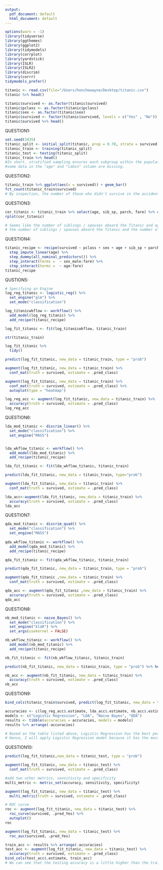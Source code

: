```yaml
---
output:
  pdf_document: default
  html_document: default
---
```

```r
options(warn = -1)
library(tidyverse)
library(ggthemes)
library(ggplot2)
library(tidymodels)
library(corrplot)
library(yardstick)
library(ISLR)
library(ISLR2)
library(discrim)
library(corrr)
tidymodels_prefer()
```
```r
titanic <- read.csv(file="/Users/honchowayne/Desktop/titanic.csv")
titanic %>% head()
```
```r
titanic$survived <- as.factor(titanic$survived)
titanic$pclass <- as.factor(titanic$pclass)
titanic$sex <- as.factor(titanic$sex)
titanic$survived <- factor(titanic$survived, levels = c("Yes" , "No"))
titanic$survived %>% head()
```

QUESTION1:
```r
set.seed(3435)
titanic_split <- initial_split(titanic, prop = 0.70, strata = survived)
titanic_train <- training(titanic_split)
titanic_test <- testing(titanic_split)
titanic_train %>% head()
#In short, stratified sampling ensures each subgroup within the population receives proper representation within the sample.
#some data in the "age" and "cabin" column are missing.
```
QUESTION2:
```r
titanic_train %>% ggplot(aes(x = survived)) + geom_bar()
fct_count(titanic_train$survived)
# By inspection, the number of those who didn't survive in the accident is greater than those who survived (384 vs 239).
```
QUESTION3:
```r
cor_titanic <- titanic_train %>% select(age, sib_sp, parch, fare) %>% correlate()
rplot(cor_titanic)
```
```r
# Seems like the number of siblings / spouses aboard the Titanic and age have a weak negative correlation
# the number of siblings / spouses aboard the Titanic and the number of parents / children aboard the Titanic have a weak positive correlation.
```

QUESTION4:
```r
titanic_recipe <- recipe(survived ~ pclass + sex + age + sib_sp + parch + fare, data = titanic_train) %>% 
  step_impute_linear(age) %>% 
  step_dummy(all_nominal_predictors()) %>% 
  step_interact(terms =  ~ sex_male:fare) %>% 
  step_interact(terms =  ~ age:fare)
titanic_recipe
```

QUSTION5:
```r
# Specifying an Engine
log_reg_titanic <- logistic_reg() %>% 
  set_engine("glm") %>% 
  set_mode("classification")
```
```r
log_titanicwkflow <- workflow() %>% 
  add_model(log_reg_titanic) %>% 
  add_recipe(titanic_recipe)
```
```r
log_fit_titanic <- fit(log_titanicwkflow, titanic_train)
```
```r
str(titanic_train)
```
```r
log_fit_titanic %>% 
  tidy()
```
```r
predict(log_fit_titanic, new_data = titanic_train, type = "prob")
```
```r
augment(log_fit_titanic, new_data = titanic_train) %>% 
  conf_mat(truth = survived, estimate = .pred_class)
```
```r
augment(log_fit_titanic, new_data = titanic_train) %>% 
  conf_mat(truth = survived, estimate = .pred_class) %>% 
  autoplot(type = "heatmap")
```
```r
log_reg_acc <- augment(log_fit_titanic, new_data = titanic_train) %>% 
  accuracy(truth = survived, estimate = .pred_class) 
log_reg_acc
```
QUESTION6:
```r
lda_mod_titanic <- discrim_linear() %>% 
  set_mode("classification") %>% 
  set_engine("MASS")


lda_wkflow_titanic <- workflow() %>% 
  add_model(lda_mod_titanic) %>% 
  add_recipe(titanic_recipe)

lda_fit_titanic <- fit(lda_wkflow_titanic, titanic_train)
```
```r
predict(lda_fit_titanic, new_data = titanic_train, type="prob")
```
```r
augment(lda_fit_titanic, new_data = titanic_train) %>% 
  conf_mat(truth = survived, estimate = .pred_class)
```
```r
lda_acc<-augment(lda_fit_titanic, new_data = titanic_train) %>% 
  accuracy(truth = survived, estimate = .pred_class)
lda_acc
```
QUESTION7:
```r
qda_mod_titanic <- discrim_quad() %>% 
  set_mode("classification") %>% 
  set_engine("MASS")
  
qda_wkflow_titanic <- workflow() %>% 
  add_model(qda_mod_titanic) %>% 
  add_recipe(titanic_recipe)

qda_fit_titanic <- fit(qda_wkflow_titanic, titanic_train)
```
```r
predict(qda_fit_titanic, new_data = titanic_train, type = "prob")
```
```r
augment(qda_fit_titanic ,new_data = titanic_train) %>% 
  conf_mat(truth = survived, estimate = .pred_class)
```
```r
qda_acc <- augment(qda_fit_titanic ,new_data = titanic_train) %>% 
  accuracy(truth = survived, estimate = .pred_class)
qda_acc
```
QUESTION8:
```r
nb_mod_titanic <- naive_Bayes() %>% 
  set_mode("classification") %>% 
  set_engine("klaR") %>% 
  set_args(usekernel = FALSE)

nb_wkflow_titanic <- workflow() %>% 
  add_model(nb_mod_titanic) %>% 
  add_recipe(titanic_recipe)

nb_fit_titanic <- fit(nb_wkflow_titanic, titanic_train)
```
```r
predict(nb_fit_titanic, new_data = titanic_train, type = "prob") %>% head()
```

```r
nb_acc <- augment(nb_fit_titanic, new_data = titanic_train) %>% 
  accuracy(truth = survived, estimate = .pred_class)
nb_acc
```
QUESTION9:
```r
bind_cols(titanic_train$survived, predict(log_fit_titanic, new_data = titanic_train, type = "prob"), predict(lda_fit_titanic, new_data = titanic_train, type="prob"), predict(qda_fit_titanic, new_data = titanic_train, type = "prob"), predict(nb_fit_titanic, new_data = titanic_train, type = "prob"))
```
```r
accuracies <- c(log_reg_acc$.estimate, lda_acc$.estimate, nb_acc$.estimate, qda_acc$.estimate)
models <- c("Logistic Regression", "LDA", "Naive Bayes", "QDA")
results <- tibble(accuracies = accuracies, models = models)
results %>% arrange(-accuracies)
```
```r
# Based on the table listed above, Logistic Regression has the best performance on the training data because its accuracy is the closest number to 1 among these models.
# Hence, I will apply Logistic Regression model because it has the most accurate result on the training data.
```

QUESTION10:
```r
predict(log_fit_titanic,new_data = titanic_test, type = "prob")
```
```r
augment(log_fit_titanic, new_data = titanic_test) %>% 
  conf_mat(truth = survived, estimate = .pred_class)
```
```r
#add two other metrics, sensitivity and specificity
multi_metric <- metric_set(accuracy, sensitivity, specificity)

augment(log_fit_titanic, new_data = titanic_test) %>% 
  multi_metric(truth = survived, estimate = .pred_class)
```
```r
# ROC curve
roc <- augment(log_fit_titanic, new_data = titanic_test) %>% 
  roc_curve(survived, .pred_Yes) %>% 
  autoplot()
roc
```
```r
augment(log_fit_titanic, new_data = titanic_test) %>% 
  roc_auc(survived, .pred_Yes)
```
```r
train_acc <- results %>% arrange(-accuracies)
test_acc <- augment(log_fit_titanic, new_data = titanic_test) %>% 
  accuracy(truth = survived, estimate = .pred_class)
bind_cols(test_acc$.estimate, train_acc) 
# We can see that the testing accuracy is a little higher than the training accuracy but the difference is small. I guess maybe it's because the model has too few predictors so the model is underfitting.
```














